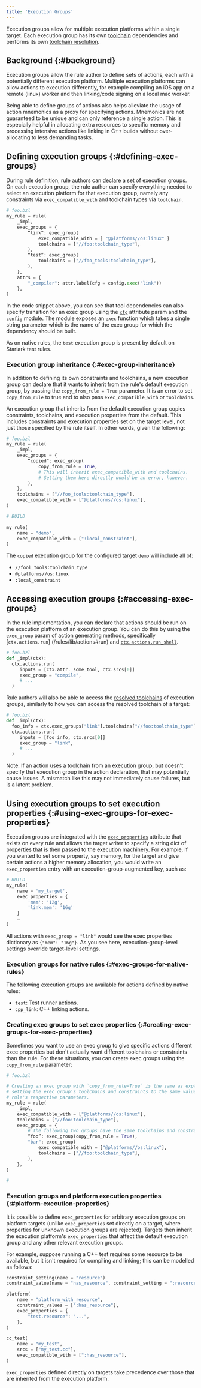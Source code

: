 ```yaml
---
title: 'Execution Groups'
---
```


Execution groups allow for multiple execution platforms within a single target.
Each execution group has its own [toolchain](/versions/6.3.0/docs/toolchains) dependencies and
performs its own [toolchain resolution](/versions/6.3.0/docs/toolchains#toolchain-resolution).

## Background {:#background}

Execution groups allow the rule author to define sets of actions, each with a
potentially different execution platform. Multiple execution platforms can allow
actions to execution differently, for example compiling an iOS app on a remote
(linux) worker and then linking/code signing on a local mac worker.

Being able to define groups of actions also helps alleviate the usage of action
mnemonics as a proxy for specifying actions. Mnemonics are not guaranteed to be
unique and can only reference a single action. This is especially helpful in
allocating extra resources to specific memory and processing intensive actions
like linking in C++ builds without over-allocating to less demanding tasks.

## Defining execution groups {:#defining-exec-groups}

During rule definition, rule authors can
[declare](/versions/6.3.0/rules/lib/globals#exec_group)
a set of execution groups. On each execution group, the rule author can specify
everything needed to select an execution platform for that execution group,
namely any constraints via `exec_compatible_with` and toolchain types via
`toolchain`.

```python
# foo.bzl
my_rule = rule(
    _impl,
    exec_groups = {
        “link”: exec_group(
            exec_compatible_with = [ "@platforms//os:linux" ]
            toolchains = ["//foo:toolchain_type"],
        ),
        “test”: exec_group(
            toolchains = ["//foo_tools:toolchain_type"],
        ),
    },
    attrs = {
        "_compiler": attr.label(cfg = config.exec("link"))
    },
)
```

In the code snippet above, you can see that tool dependencies can also specify
transition for an exec group using the
[`cfg`](/versions/6.3.0/rules/lib/attr#label)
attribute param and the
[`config`](/versions/6.3.0/rules/lib/config)
module. The module exposes an `exec` function which takes a single string
parameter which is the name of the exec group for which the dependency should be
built.

As on native rules, the `test` execution group is present by default on Starlark
test rules.

### Execution group inheritance {:#exec-group-inheritance}

In addition to defining its own constraints and toolchains, a new execution
group can declare that it wants to inherit from the rule's default execution
group, by passing the `copy_from_rule = True` parameter. It is an error to set
`copy_from_rule` to true and to also pass `exec_compatible_with` or
`toolchains`.

An execution group that inherits from the default execution group copies
constraints, toolchains, and execution properties from the default. This
includes constraints and execution properties set on the target level, not just
those specified by the rule itself. In other words, given the following:

```python
# foo.bzl
my_rule = rule(
    _impl,
    exec_groups = {
        “copied”: exec_group(
            copy_from_rule = True,
            # This will inherit exec_compatible_with and toolchains.
            # Setting them here directly would be an error, however.
        ),
    },
    toolchains = ["//foo_tools:toolchain_type"],
    exec_compatible_with = ["@platforms//os:linux"],
)

# BUILD

my_rule(
    name = "demo",
    exec_compatible_with = [":local_constraint"],
)
```

The `copied` execution group for the configured target `demo` will include all
of:
- `//fool_tools:toolchain_type`
- `@platforms//os:linux`
- `:local_constraint`

## Accessing execution groups {:#accessing-exec-groups}

In the rule implementation, you can declare that actions should be run on the
execution platform of an execution group. You can do this by using the `exec_group`
param of action generating methods, specifically [`ctx.actions.run`]
(/rules/lib/actions#run) and
[`ctx.actions.run_shell`](/versions/6.3.0/rules/lib/actions#run_shell).

```python
# foo.bzl
def _impl(ctx):
  ctx.actions.run(
     inputs = [ctx.attr._some_tool, ctx.srcs[0]]
     exec_group = "compile",
     # ...
  )
```

Rule authors will also be able to access the [resolved toolchains](/versions/6.3.0/docs/toolchains#toolchain-resolution)
of execution groups, similarly to how you
can access the resolved toolchain of a target:

```python
# foo.bzl
def _impl(ctx):
  foo_info = ctx.exec_groups["link"].toolchains["//foo:toolchain_type"].fooinfo
  ctx.actions.run(
     inputs = [foo_info, ctx.srcs[0]]
     exec_group = "link",
     # ...
  )
```

Note: If an action uses a toolchain from an execution group, but doesn't specify
that execution group in the action declaration, that may potentially cause
issues. A mismatch like this may not immediately cause failures, but is a latent
problem.

## Using execution groups to set execution properties {:#using-exec-groups-for-exec-properties}

Execution groups are integrated with the
[`exec_properties`](/versions/6.3.0/reference/be/common-definitions#common-attributes)
attribute that exists on every rule and allows the target writer to specify a
string dict of properties that is then passed to the execution machinery. For
example, if you wanted to set some property, say memory, for the target and give
certain actions a higher memory allocation, you would write an `exec_properties`
entry with an execution-group-augmented key, such as:

```python
# BUILD
my_rule(
    name = 'my_target',
    exec_properties = {
        'mem': '12g',
        'link.mem': '16g'
    }
    …
)
```

All actions with `exec_group = "link"` would see the exec properties
dictionary as `{"mem": "16g"}`. As you see here, execution-group-level
settings override target-level settings.

### Execution groups for native rules {:#exec-groups-for-native-rules}

The following execution groups are available for actions defined by native rules:

* `test`: Test runner actions.
* `cpp_link`: C++ linking actions.

### Creating exec groups to set exec properties {:#creating-exec-groups-for-exec-properties}

Sometimes you want to use an exec group to give specific actions different exec
properties but don't actually want different toolchains or constraints than the
rule. For these situations, you can create exec groups using the `copy_from_rule`
parameter:

```python
# foo.bzl

# Creating an exec group with `copy_from_rule=True` is the same as explicitly
# setting the exec group's toolchains and constraints to the same values as the
# rule's respective parameters.
my_rule = rule(
    _impl,
    exec_compatible_with = ["@platforms//os:linux"],
    toolchains = ["//foo:toolchain_type"],
    exec_groups = {
        # The following two groups have the same toolchains and constraints:
        “foo”: exec_group(copy_from_rule = True),
        "bar": exec_group(
            exec_compatible_with = ["@platforms//os:linux"],
            toolchains = ["//foo:toolchain_type"],
        ),
    },
)

#
```

### Execution groups and platform execution properties {:#platform-execution-properties}

It is possible to define `exec_properties` for arbitrary execution groups on
platform targets (unlike `exec_properties` set directly on a target, where
properties for unknown execution groups are rejected). Targets then inherit the
execution platform's `exec_properties` that affect the default execution group
and any other relevant execution groups.

For example, suppose running a C++ test requires some resource to be available,
but it isn't required for compiling and linking; this can be modelled as
follows:

```python
constraint_setting(name = "resource")
constraint_value(name = "has_resource", constraint_setting = ":resource")

platform(
    name = "platform_with_resource",
    constraint_values = [":has_resource"],
    exec_properties = {
        "test.resource": "...",
    },
)

cc_test(
    name = "my_test",
    srcs = ["my_test.cc"],
    exec_compatible_with = [":has_resource"],
)
```

`exec_properties` defined directly on targets take precedence over those that
are inherited from the execution platform.
